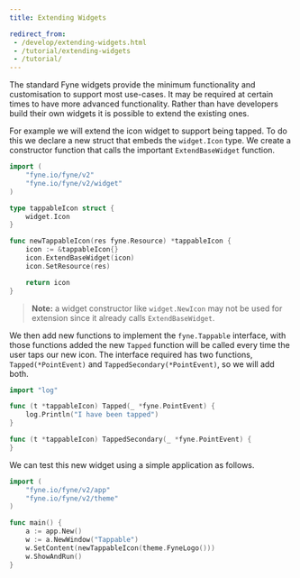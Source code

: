 ```yaml
---
title: Extending Widgets

redirect_from:
 - /develop/extending-widgets.html
 - /tutorial/extending-widgets
 - /tutorial/
---
```


The standard Fyne widgets provide the minimum functionality and customisation
to support most use-cases. It may be required at certain times to have more
advanced functionality. Rather than have developers build their own widgets
it is possible to extend the existing ones.

For example we will extend the icon widget to support being tapped. To do this
we declare a new struct that embeds the `widget.Icon` type. We create a
constructor function that calls the important `ExtendBaseWidget` function.

```go
import (
	"fyne.io/fyne/v2"
	"fyne.io/fyne/v2/widget"
)

type tappableIcon struct {
	widget.Icon
}

func newTappableIcon(res fyne.Resource) *tappableIcon {
	icon := &tappableIcon{}
	icon.ExtendBaseWidget(icon)
	icon.SetResource(res)

	return icon
}
```

> **Note:** a widget constructor like `widget.NewIcon` may not be used for extension since it already calls `ExtendBaseWidget`.

We then add new functions to implement the `fyne.Tappable` interface, with
those functions added the new `Tapped` function will be called every time the
user taps our new icon.  The interface required has two functions,
`Tapped(*PointEvent)` and `TappedSecondary(*PointEvent)`, so we will add both.

```go
import "log"

func (t *tappableIcon) Tapped(_ *fyne.PointEvent) {
	log.Println("I have been tapped")
}

func (t *tappableIcon) TappedSecondary(_ *fyne.PointEvent) {
}
```

We can test this new widget using a simple application as follows.

```go
import (
    "fyne.io/fyne/v2/app"
    "fyne.io/fyne/v2/theme"
)

func main() {
	a := app.New()
	w := a.NewWindow("Tappable")
	w.SetContent(newTappableIcon(theme.FyneLogo()))
	w.ShowAndRun()
}
```
